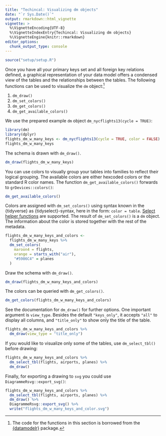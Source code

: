 ```yaml
---
title: "Techincal: Visualizing dm objects"
date: "`r Sys.Date()`"
output: rmarkdown::html_vignette
vignette: >
  %\VignetteEncoding{UTF-8}
  %\VignetteIndexEntry{Techincal: Visualizing dm objects}
  %\VignetteEngine{knitr::rmarkdown}
editor_options:
  chunk_output_type: console
---
```


``````r
source("setup/setup.R")
``````

Once you have all your primary keys set and all foreign key relations defined, a graphical representation of your data model offers a condensed view of the tables and the relationships between the tables.
The following functions can be used to visualize the `dm` object:^[The code for the functions in this section is borrowed from the [{datamodelr}](https://github.com/bergant/datamodelr) package.]

1. `dm_draw()`
1. `dm_set_colors()`
1. `dm_get_colors()`
1. `dm_get_available_colors()`

We use the prepared example `dm` object `dm_nycflights13(cycle = TRUE)`:

```r
library(dm)
library(dplyr)
flights_dm_w_many_keys <- dm_nycflights13(cycle = TRUE, color = FALSE)
flights_dm_w_many_keys
```

The schema is drawn with `dm_draw()`.

```r
dm_draw(flights_dm_w_many_keys)
```

You can use colors to visually group your tables into families to reflect their logical grouping.
The available colors are either hexcoded colors or the standard R color names.
The function `dm_get_available_colors()` forwards to `grDevices::colors()`:

```r
dm_get_available_colors()
```

Colors are assigned with `dm_set_colors()` using syntax known in the {tidyverse} as {tidyselect}-syntax, here in the form: `color = table`.
[Select helper functions](https://tidyselect.r-lib.org/reference/language.html) are supported.
The result of `dm_set_colors()` is a `dm` object.
The information about the color is stored together with the rest of the metadata.

```r
flights_dm_w_many_keys_and_colors <-
  flights_dm_w_many_keys %>%
  dm_set_colors(
    maroon4 = flights,
    orange = starts_with("air"),
    "#5986C4" = planes
  )
```

Draw the schema with `dm_draw()`.

```r
dm_draw(flights_dm_w_many_keys_and_colors)
```

The colors can be queried with `dm_get_colors()`.

```r
dm_get_colors(flights_dm_w_many_keys_and_colors)
```

See the documentation for `dm_draw()` for further options.
One important argument is `view_type`.
Besides the default `"keys_only"`, it accepts `"all"` to display all columns, and `"title_only"` to show only the title of the table.

```r
flights_dm_w_many_keys_and_colors %>%
  dm_draw(view_type = "title_only")
```

If you would like to visualize only some of the tables, use `dm_select_tbl()` before drawing:

```r
flights_dm_w_many_keys_and_colors %>%
  dm_select_tbl(flights, airports, planes) %>%
  dm_draw()
```

Finally, for exporting a drawing to `svg` you could use `DiagrammeRsvg::export_svg()`:

```r
flights_dm_w_many_keys_and_colors %>%
  dm_select_tbl(flights, airports, planes) %>%
  dm_draw() %>%
  DiagrammeRsvg::export_svg() %>%
  write("flights_dm_w_many_keys_and_color.svg")
``` 
